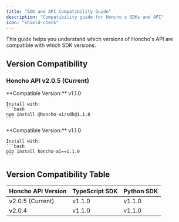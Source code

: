 ```yaml
---
title: "SDK and API Compatibility Guide"
description: "Compatibility guide for Honcho's SDKs and API"
icon: "shield-check"
---
```


This guide helps you understand which versions of Honcho's API are compatible with which SDK versions.

## Version Compatibility

### Honcho API v2.0.5 (Current)

<CardGroup cols={2}>
  <Card title="TypeScript SDK" icon="js">
    **Compatible Version:** v1.1.0
    
    Install with:
    ```bash
    npm install @honcho-ai/sdk@1.1.0
    ```
  </Card>
  
  <Card title="Python SDK" icon="python">
    **Compatible Version:** v1.1.0
    
    Install with:
    ```bash
    pip install honcho-ai==1.1.0
    ```
  </Card>
</CardGroup>

## Version Compatibility Table

| Honcho API Version | TypeScript SDK | Python SDK |
|-------------------|---------------|------------|
| v2.0.5 (Current) | v1.1.0 | v1.1.0 | Latest release |
| v2.0.4 | v1.1.0 | v1.1.0 |

